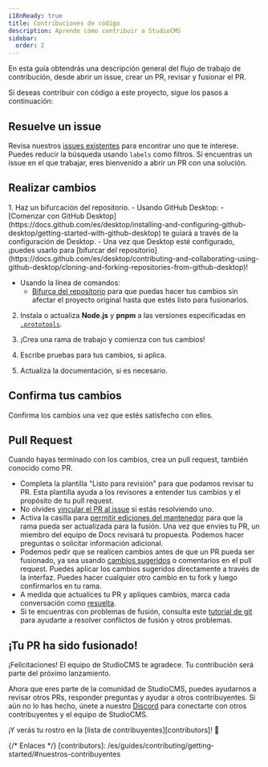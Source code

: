 ```yaml
---
i18nReady: true
title: Contribuciones de código
description: Aprende cómo contribuir a StudioCMS
sidebar:
  order: 2
---
```



En esta guía obtendrás una descripción general del flujo de trabajo de contribución, desde abrir un issue, crear un PR, revisar y fusionar el PR.

Si deseas contribuir con código a este proyecto, sigue los pasos a continuación:

## Resuelve un issue

Revisa nuestros [issues existentes](https://github.com/withstudiocms/studiocms/issues) para encontrar uno que te interese. Puedes reducir la búsqueda usando `labels` como filtros. Si encuentras un issue en el que trabajar, eres bienvenido a abrir un PR con una solución.

## Realizar cambios

<Steps>
1. Haz un bifurcación del repositorio.
   - Usando GitHub Desktop:
      - [Comenzar con GitHub Desktop](https://docs.github.com/es/desktop/installing-and-configuring-github-desktop/getting-started-with-github-desktop) te guiará a través de la configuración de Desktop.
      - Una vez que Desktop esté configurado, ¡puedes usarlo para [bifurcar del repositorio](https://docs.github.com/es/desktop/contributing-and-collaborating-using-github-desktop/cloning-and-forking-repositories-from-github-desktop)!

   - Usando la línea de comandos:
      - [Bifurca del repositorio](https://docs.github.com/es/github/getting-started-with-github/fork-a-repo#fork-an-example-repository) para que puedas hacer tus cambios sin afectar el proyecto original hasta que estés listo para fusionarlos.

2. Instala o actualiza **Node.js** y **pnpm** a las versiones especificadas en [`.prototools`](https://github.com/withstudiocms/studiocms/blob/main/.prototools).

3. ¡Crea una rama de trabajo y comienza con tus cambios!

4. Escribe pruebas para tus cambios, si aplica.

5. Actualiza la documentación, si es necesario.
</Steps>

## Confirma tus cambios

Confirma los cambios una vez que estés satisfecho con ellos.

## Pull Request

Cuando hayas terminado con los cambios, crea un pull request, también conocido como PR.
- Completa la plantilla "Listo para revisión" para que podamos revisar tu PR. Esta plantilla ayuda a los revisores a entender tus cambios y el propósito de tu pull request.
- No olvides [vincular el PR al issue](https://docs.github.com/es/issues/tracking-your-work-with-issues/linking-a-pull-request-to-an-issue) si estás resolviendo uno.
- Activa la casilla para [permitir ediciones del mantenedor](https://docs.github.com/es/github/collaborating-with-issues-and-pull-requests/allowing-changes-to-a-pull-request-branch-created-from-a-fork) para que la rama pueda ser actualizada para la fusión.
Una vez que envíes tu PR, un miembro del equipo de Docs revisará tu propuesta. Podemos hacer preguntas o solicitar información adicional.
- Podemos pedir que se realicen cambios antes de que un PR pueda ser fusionado, ya sea usando [cambios sugeridos](https://docs.github.com/es/github/collaborating-with-issues-and-pull-requests/incorporating-feedback-in-your-pull-request) o comentarios en el pull request. Puedes aplicar los cambios sugeridos directamente a través de la interfaz. Puedes hacer cualquier otro cambio en tu fork y luego confirmarlos en tu rama.
- A medida que actualices tu PR y apliques cambios, marca cada conversación como [resuelta](https://docs.github.com/es/github/collaborating-with-issues-and-pull-requests/commenting-on-a-pull-request#resolver-conversaciones).
- Si te encuentras con problemas de fusión, consulta este [tutorial de git](https://github.com/skills/resolve-merge-conflicts) para ayudarte a resolver conflictos de fusión y otros problemas.

## ¡Tu PR ha sido fusionado!

¡Felicitaciones! El equipo de StudioCMS te agradece. Tu contribución será parte del próximo lanzamiento.

Ahora que eres parte de la comunidad de StudioCMS, puedes ayudarnos a revisar otros PRs, responder preguntas y ayudar a otros contribuyentes. Si aún no lo has hecho, únete a nuestro [Discord](https://chat.studiocms.dev) para conectarte con otros contribuyentes y el equipo de StudioCMS.

¡Y verás tu rostro en la [lista de contribuyentes][contributors]! 🎉

{/* Enlaces */}
[contributors]: /es/guides/contributing/getting-started/#nuestros-contribuyentes
